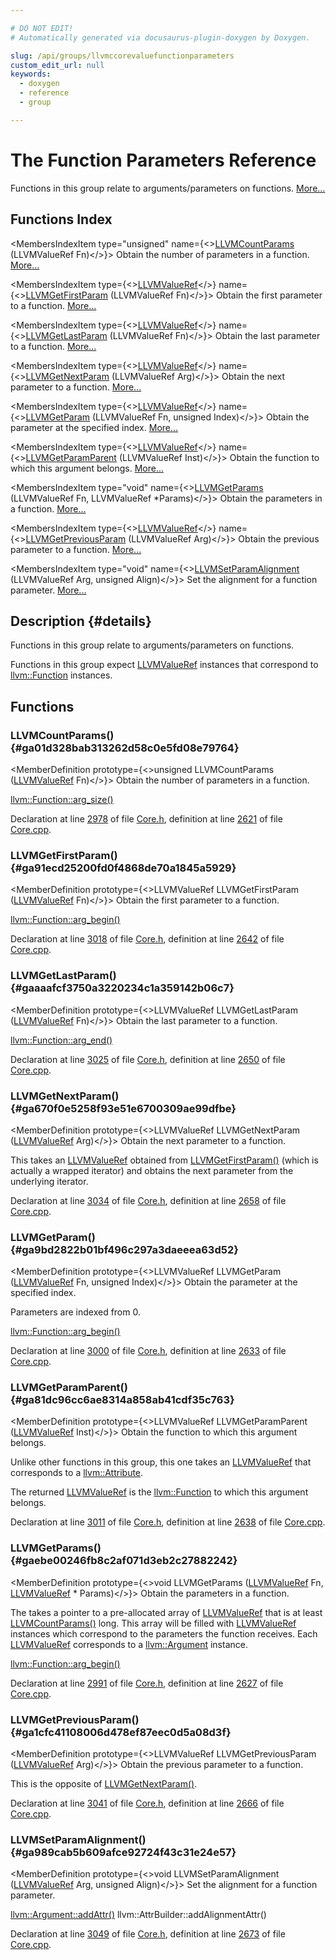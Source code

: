 ```yaml
---

# DO NOT EDIT!
# Automatically generated via docusaurus-plugin-doxygen by Doxygen.

slug: /api/groups/llvmccorevaluefunctionparameters
custom_edit_url: null
keywords:
  - doxygen
  - reference
  - group

---
```





# The Function Parameters Reference

<DoxygenPage pluginConfig={pluginConfig}>

Functions in this group relate to arguments/parameters on functions. <a href="#details">More...</a>

## Functions Index

<MembersIndex>

<MembersIndexItem
  type="unsigned"
  name={<><a href="#ga01d328bab313262d58c0e5fd08e79764">LLVMCountParams</a> (LLVMValueRef Fn)</>}>
Obtain the number of parameters in a function. <a href="#ga01d328bab313262d58c0e5fd08e79764">More...</a>
</MembersIndexItem>

<MembersIndexItem
  type={<><a href="/docs/api/groups/llvmcsupporttypes/#ga113ce952344691b8304a43a314f8be17">LLVMValueRef</a></>}
  name={<><a href="#ga91ecd25200fd0f4868de70a1845a5929">LLVMGetFirstParam</a> (LLVMValueRef Fn)</>}>
Obtain the first parameter to a function. <a href="#ga91ecd25200fd0f4868de70a1845a5929">More...</a>
</MembersIndexItem>

<MembersIndexItem
  type={<><a href="/docs/api/groups/llvmcsupporttypes/#ga113ce952344691b8304a43a314f8be17">LLVMValueRef</a></>}
  name={<><a href="#gaaaafcf3750a3220234c1a359142b06c7">LLVMGetLastParam</a> (LLVMValueRef Fn)</>}>
Obtain the last parameter to a function. <a href="#gaaaafcf3750a3220234c1a359142b06c7">More...</a>
</MembersIndexItem>

<MembersIndexItem
  type={<><a href="/docs/api/groups/llvmcsupporttypes/#ga113ce952344691b8304a43a314f8be17">LLVMValueRef</a></>}
  name={<><a href="#ga670f0e5258f93e51e6700309ae99dfbe">LLVMGetNextParam</a> (LLVMValueRef Arg)</>}>
Obtain the next parameter to a function. <a href="#ga670f0e5258f93e51e6700309ae99dfbe">More...</a>
</MembersIndexItem>

<MembersIndexItem
  type={<><a href="/docs/api/groups/llvmcsupporttypes/#ga113ce952344691b8304a43a314f8be17">LLVMValueRef</a></>}
  name={<><a href="#ga9bd2822b01bf496c297a3daeeea63d52">LLVMGetParam</a> (LLVMValueRef Fn, unsigned Index)</>}>
Obtain the parameter at the specified index. <a href="#ga9bd2822b01bf496c297a3daeeea63d52">More...</a>
</MembersIndexItem>

<MembersIndexItem
  type={<><a href="/docs/api/groups/llvmcsupporttypes/#ga113ce952344691b8304a43a314f8be17">LLVMValueRef</a></>}
  name={<><a href="#ga81dc96cc6ae8314a858ab41cdf35c763">LLVMGetParamParent</a> (LLVMValueRef Inst)</>}>
Obtain the function to which this argument belongs. <a href="#ga81dc96cc6ae8314a858ab41cdf35c763">More...</a>
</MembersIndexItem>

<MembersIndexItem
  type="void"
  name={<><a href="#gaebe00246fb8c2af071d3eb2c27882242">LLVMGetParams</a> (LLVMValueRef Fn, LLVMValueRef &#42;Params)</>}>
Obtain the parameters in a function. <a href="#gaebe00246fb8c2af071d3eb2c27882242">More...</a>
</MembersIndexItem>

<MembersIndexItem
  type={<><a href="/docs/api/groups/llvmcsupporttypes/#ga113ce952344691b8304a43a314f8be17">LLVMValueRef</a></>}
  name={<><a href="#ga1cfc41108006d478ef87eec0d5a08d3f">LLVMGetPreviousParam</a> (LLVMValueRef Arg)</>}>
Obtain the previous parameter to a function. <a href="#ga1cfc41108006d478ef87eec0d5a08d3f">More...</a>
</MembersIndexItem>

<MembersIndexItem
  type="void"
  name={<><a href="#ga989cab5b609afce92724f43c31e24e57">LLVMSetParamAlignment</a> (LLVMValueRef Arg, unsigned Align)</>}>
Set the alignment for a function parameter. <a href="#ga989cab5b609afce92724f43c31e24e57">More...</a>
</MembersIndexItem>

</MembersIndex>

## Description {#details}

Functions in this group relate to arguments/parameters on functions.

Functions in this group expect <a href="/docs/api/groups/llvmcsupporttypes/#ga113ce952344691b8304a43a314f8be17">LLVMValueRef</a> instances that correspond to <a href="/docs/api/classes/llvm/function">llvm::Function</a> instances.

<SectionDefinition>

## Functions

### LLVMCountParams() {#ga01d328bab313262d58c0e5fd08e79764}

<MemberDefinition
  prototype={<>unsigned LLVMCountParams (<a href="/docs/api/groups/llvmcsupporttypes/#ga113ce952344691b8304a43a314f8be17">LLVMValueRef</a> Fn)</>}>
Obtain the number of parameters in a function.

<SectionUser title="See Also">
<a href="/docs/api/classes/llvm/function/#ac6baa801e4aea800984e760d5460662f">llvm::Function::arg&#95;size()</a>
</SectionUser>

Declaration at line <a href="/docs/api/files/include/include/llvm-c/core-h/#l02978">2978</a> of file <a href="/docs/api/files/include/include/llvm-c/core-h">Core.h</a>, definition at line <a href="/docs/api/files/lib/lib/ir/core-cpp/#l02621">2621</a> of file <a href="/docs/api/files/lib/lib/ir/core-cpp">Core.cpp</a>.
</MemberDefinition>

### LLVMGetFirstParam() {#ga91ecd25200fd0f4868de70a1845a5929}

<MemberDefinition
  prototype={<>LLVMValueRef LLVMGetFirstParam (<a href="/docs/api/groups/llvmcsupporttypes/#ga113ce952344691b8304a43a314f8be17">LLVMValueRef</a> Fn)</>}>
Obtain the first parameter to a function.

<SectionUser title="See Also">
<a href="/docs/api/classes/llvm/function/#a8bf193a781a92cae52d7f9216d0824f8">llvm::Function::arg&#95;begin()</a>
</SectionUser>

Declaration at line <a href="/docs/api/files/include/include/llvm-c/core-h/#l03018">3018</a> of file <a href="/docs/api/files/include/include/llvm-c/core-h">Core.h</a>, definition at line <a href="/docs/api/files/lib/lib/ir/core-cpp/#l02642">2642</a> of file <a href="/docs/api/files/lib/lib/ir/core-cpp">Core.cpp</a>.
</MemberDefinition>

### LLVMGetLastParam() {#gaaaafcf3750a3220234c1a359142b06c7}

<MemberDefinition
  prototype={<>LLVMValueRef LLVMGetLastParam (<a href="/docs/api/groups/llvmcsupporttypes/#ga113ce952344691b8304a43a314f8be17">LLVMValueRef</a> Fn)</>}>
Obtain the last parameter to a function.

<SectionUser title="See Also">
<a href="/docs/api/classes/llvm/function/#a8300ac1ef141b8a7c63c13fa9369d976">llvm::Function::arg&#95;end()</a>
</SectionUser>

Declaration at line <a href="/docs/api/files/include/include/llvm-c/core-h/#l03025">3025</a> of file <a href="/docs/api/files/include/include/llvm-c/core-h">Core.h</a>, definition at line <a href="/docs/api/files/lib/lib/ir/core-cpp/#l02650">2650</a> of file <a href="/docs/api/files/lib/lib/ir/core-cpp">Core.cpp</a>.
</MemberDefinition>

### LLVMGetNextParam() {#ga670f0e5258f93e51e6700309ae99dfbe}

<MemberDefinition
  prototype={<>LLVMValueRef LLVMGetNextParam (<a href="/docs/api/groups/llvmcsupporttypes/#ga113ce952344691b8304a43a314f8be17">LLVMValueRef</a> Arg)</>}>
Obtain the next parameter to a function.

This takes an <a href="/docs/api/groups/llvmcsupporttypes/#ga113ce952344691b8304a43a314f8be17">LLVMValueRef</a> obtained from <a href="#ga91ecd25200fd0f4868de70a1845a5929">LLVMGetFirstParam()</a> (which is actually a wrapped iterator) and obtains the next parameter from the underlying iterator.

Declaration at line <a href="/docs/api/files/include/include/llvm-c/core-h/#l03034">3034</a> of file <a href="/docs/api/files/include/include/llvm-c/core-h">Core.h</a>, definition at line <a href="/docs/api/files/lib/lib/ir/core-cpp/#l02658">2658</a> of file <a href="/docs/api/files/lib/lib/ir/core-cpp">Core.cpp</a>.
</MemberDefinition>

### LLVMGetParam() {#ga9bd2822b01bf496c297a3daeeea63d52}

<MemberDefinition
  prototype={<>LLVMValueRef LLVMGetParam (<a href="/docs/api/groups/llvmcsupporttypes/#ga113ce952344691b8304a43a314f8be17">LLVMValueRef</a> Fn, unsigned Index)</>}>
Obtain the parameter at the specified index.

Parameters are indexed from 0.


<SectionUser title="See Also">
<a href="/docs/api/classes/llvm/function/#a8bf193a781a92cae52d7f9216d0824f8">llvm::Function::arg&#95;begin()</a>
</SectionUser>

Declaration at line <a href="/docs/api/files/include/include/llvm-c/core-h/#l03000">3000</a> of file <a href="/docs/api/files/include/include/llvm-c/core-h">Core.h</a>, definition at line <a href="/docs/api/files/lib/lib/ir/core-cpp/#l02633">2633</a> of file <a href="/docs/api/files/lib/lib/ir/core-cpp">Core.cpp</a>.
</MemberDefinition>

### LLVMGetParamParent() {#ga81dc96cc6ae8314a858ab41cdf35c763}

<MemberDefinition
  prototype={<>LLVMValueRef LLVMGetParamParent (<a href="/docs/api/groups/llvmcsupporttypes/#ga113ce952344691b8304a43a314f8be17">LLVMValueRef</a> Inst)</>}>
Obtain the function to which this argument belongs.

Unlike other functions in this group, this one takes an <a href="/docs/api/groups/llvmcsupporttypes/#ga113ce952344691b8304a43a314f8be17">LLVMValueRef</a> that corresponds to a <a href="/docs/api/classes/llvm/attribute">llvm::Attribute</a>.

The returned <a href="/docs/api/groups/llvmcsupporttypes/#ga113ce952344691b8304a43a314f8be17">LLVMValueRef</a> is the <a href="/docs/api/classes/llvm/function">llvm::Function</a> to which this argument belongs.

Declaration at line <a href="/docs/api/files/include/include/llvm-c/core-h/#l03011">3011</a> of file <a href="/docs/api/files/include/include/llvm-c/core-h">Core.h</a>, definition at line <a href="/docs/api/files/lib/lib/ir/core-cpp/#l02638">2638</a> of file <a href="/docs/api/files/lib/lib/ir/core-cpp">Core.cpp</a>.
</MemberDefinition>

### LLVMGetParams() {#gaebe00246fb8c2af071d3eb2c27882242}

<MemberDefinition
  prototype={<>void LLVMGetParams (<a href="/docs/api/groups/llvmcsupporttypes/#ga113ce952344691b8304a43a314f8be17">LLVMValueRef</a> Fn, <a href="/docs/api/groups/llvmcsupporttypes/#ga113ce952344691b8304a43a314f8be17">LLVMValueRef</a> &#42; Params)</>}>
Obtain the parameters in a function.

The takes a pointer to a pre-allocated array of <a href="/docs/api/groups/llvmcsupporttypes/#ga113ce952344691b8304a43a314f8be17">LLVMValueRef</a> that is at least <a href="#ga01d328bab313262d58c0e5fd08e79764">LLVMCountParams()</a> long. This array will be filled with <a href="/docs/api/groups/llvmcsupporttypes/#ga113ce952344691b8304a43a314f8be17">LLVMValueRef</a> instances which correspond to the parameters the function receives. Each <a href="/docs/api/groups/llvmcsupporttypes/#ga113ce952344691b8304a43a314f8be17">LLVMValueRef</a> corresponds to a <a href="/docs/api/classes/llvm/argument">llvm::Argument</a> instance.


<SectionUser title="See Also">
<a href="/docs/api/classes/llvm/function/#a8bf193a781a92cae52d7f9216d0824f8">llvm::Function::arg&#95;begin()</a>
</SectionUser>

Declaration at line <a href="/docs/api/files/include/include/llvm-c/core-h/#l02991">2991</a> of file <a href="/docs/api/files/include/include/llvm-c/core-h">Core.h</a>, definition at line <a href="/docs/api/files/lib/lib/ir/core-cpp/#l02627">2627</a> of file <a href="/docs/api/files/lib/lib/ir/core-cpp">Core.cpp</a>.
</MemberDefinition>

### LLVMGetPreviousParam() {#ga1cfc41108006d478ef87eec0d5a08d3f}

<MemberDefinition
  prototype={<>LLVMValueRef LLVMGetPreviousParam (<a href="/docs/api/groups/llvmcsupporttypes/#ga113ce952344691b8304a43a314f8be17">LLVMValueRef</a> Arg)</>}>
Obtain the previous parameter to a function.

This is the opposite of <a href="#ga670f0e5258f93e51e6700309ae99dfbe">LLVMGetNextParam()</a>.

Declaration at line <a href="/docs/api/files/include/include/llvm-c/core-h/#l03041">3041</a> of file <a href="/docs/api/files/include/include/llvm-c/core-h">Core.h</a>, definition at line <a href="/docs/api/files/lib/lib/ir/core-cpp/#l02666">2666</a> of file <a href="/docs/api/files/lib/lib/ir/core-cpp">Core.cpp</a>.
</MemberDefinition>

### LLVMSetParamAlignment() {#ga989cab5b609afce92724f43c31e24e57}

<MemberDefinition
  prototype={<>void LLVMSetParamAlignment (<a href="/docs/api/groups/llvmcsupporttypes/#ga113ce952344691b8304a43a314f8be17">LLVMValueRef</a> Arg, unsigned Align)</>}>
Set the alignment for a function parameter.

<SectionUser title="See Also">
<a href="/docs/api/classes/llvm/argument/#a5ebecf01cf4ede715f689b4f92de9a71">llvm::Argument::addAttr()</a>
</SectionUser>


<SectionUser title="See Also">
llvm::AttrBuilder::addAlignmentAttr()
</SectionUser>

Declaration at line <a href="/docs/api/files/include/include/llvm-c/core-h/#l03049">3049</a> of file <a href="/docs/api/files/include/include/llvm-c/core-h">Core.h</a>, definition at line <a href="/docs/api/files/lib/lib/ir/core-cpp/#l02673">2673</a> of file <a href="/docs/api/files/lib/lib/ir/core-cpp">Core.cpp</a>.
</MemberDefinition>

</SectionDefinition>

</DoxygenPage>
